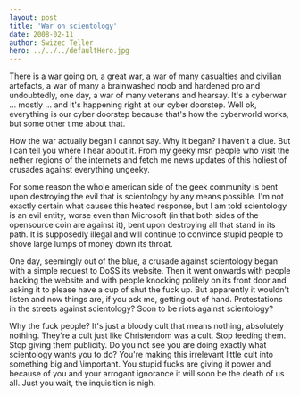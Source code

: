 ```yaml
---
layout: post
title: 'War on scientology'
date: 2008-02-11
author: Swizec Teller
hero: ../../../defaultHero.jpg
---
```

There is a war going on, a great war, a war of many casualties and civilian artefacts, a war of many a brainwashed noob and hardened pro and undoubtedly, one day, a war of many veterans and hearsay. It's a cyberwar ... mostly ... and it's happening right at our cyber doorstep. Well ok, everything is our cyber doorstep because that's how the cyberworld works, but some other time about that.

How the war actually began I cannot say. Why it began? I haven't a clue. But I can tell you where I hear about it. From my geeky msn people who visit the nether regions of the internets and fetch me news updates of this holiest of crusades against everything ungeeky.

For some reason the whole american side of the geek community is bent upon destroying the evil that is scientology by any means possible. I'm not exactly certain what causes this heated response, but I am told scientology is an evil entity, worse even than Microsoft (in that both sides of the opensource coin are against it), bent upon destroying all that stand in its path. It is supposedly illegal and will continue to convince stupid people to shove large lumps of money down its throat.

One day, seemingly out of the blue, a crusade against scientology began with a simple request to DoSS its website. Then it went onwards with people hacking the website and with people knocking politely on its front door and asking it to please have a cup of shut the fuck up. But apparently it wouldn't listen and now things are, if you ask me, getting out of hand. Protestations in the streets against scientology? Soon to be riots against scientology?

Why the fuck people? It's just a bloody cult that means nothing, absolutely nothing. They're a cult just like Christendom was a cult. Stop feeding them. Stop giving them publicity. Do you not see you are doing exactly what scientology wants you to do? You're making this irrelevant little cult into something big and \\important. You stupid fucks are giving it power and because of you and your arrogant ignorance it will soon be the death of us all. Just you wait, the inquisition is nigh.